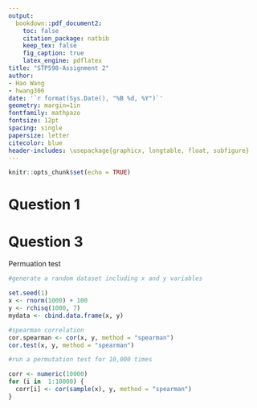 ```yaml
---
output: 
  bookdown::pdf_document2:
    toc: false
    citation_package: natbib
    keep_tex: false
    fig_caption: true
    latex_engine: pdflatex
title: "STP598-Assignment 2"
author: 
- Hao Wang 
- hwang306
date: '`r format(Sys.Date(), "%B %d, %Y")`'
geometry: margin=1in
fontfamily: mathpazo
fontsize: 12pt
spacing: single
papersize: letter
citecolor: blue
header-includes: \usepackage{graphicx, longtable, float, subfigure}
---
```


```r
knitr::opts_chunk$set(echo = TRUE)
```



# Question 1

# Question 3

Permuation test

```r
#generate a random dataset including x and y variables

set.seed(1)
x <- rnorm(1000) + 100
y <- rchisq(1000, 7)
mydata <- cbind.data.frame(x, y)

#spearman correlation
cor.spearman <- cor(x, y, method = "spearman")
cor.test(x, y, method = "spearman")

#run a permutation test for 10,000 times

corr <- numeric(10000)
for (i in  1:10000) {
  corr[i] <- cor(sample(x), y, method = "spearman")
}


  
```

